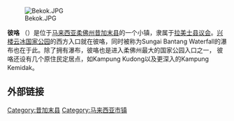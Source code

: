 {{Expand|time=2018-10-26T04:53:32+00:00}}
[[File:Bekok.JPG|thumb]]

'''彼咯''' （{{lang-ms|Bekok}}）是位于[[马来西亚|马来西亚]][[柔佛州|柔佛州]][[昔加末县|昔加末县]]的一个小镇，隶属于[[拉美士县议会|拉美士县议会]]。[[兴楼云冰国家公园|兴楼云冰国家公园]]的西方入口就在彼咯，同时被称为Sungai Bantang Waterfall的瀑布也在于此。除了拥有瀑布，彼咯也是进入柔佛州最大的国家公园入口之一， 彼咯还设有几个原住民定居点，如Kampung Kudong以及更深入的Kampung Kemidak。

==外部链接==
{{柔佛}}

[[Category:昔加末县|Category:昔加末县]]
[[Category:马来西亚市镇|Category:马来西亚市镇]]


{{Malaysia-geo-stub}}